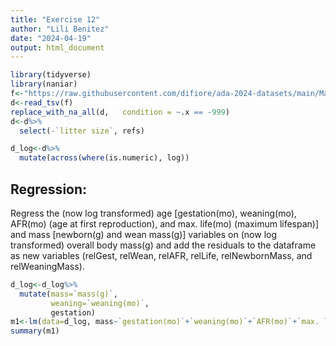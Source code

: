 ```yaml
---
title: "Exercise 12"
author: "Lili Benitez"
date: "2024-04-19"
output: html_document
---
```


```r
library(tidyverse)
library(naniar)
f<-"https://raw.githubusercontent.com/difiore/ada-2024-datasets/main/Mammal_lifehistories_v2.txt"
d<-read_tsv(f)
replace_with_na_all(d,   condition = ~.x == -999)
d<-d%>%
  select(-`litter size`, refs)

d_log<-d%>%
  mutate(across(where(is.numeric), log))

```

## Regression: 
Regress the (now log transformed) age [gestation(mo), weaning(mo), AFR(mo) (age at first reproduction), and max. life(mo) (maximum lifespan)] and mass [newborn(g) and wean mass(g)] variables on (now log transformed) overall body mass(g) and add the residuals to the dataframe as new variables (relGest, relWean, relAFR, relLife, relNewbornMass, and relWeaningMass).
```r
d_log<-d_log%>%
  mutate(mass=`mass(g)`, 
         weaning=`weaning(mo)`, 
         gestation)
m1<-lm(data=d_log, mass~`gestation(mo)`+`weaning(mo)`+`AFR(mo)`+`max. life(mo)`+`newborn(g)`+`wean mass(g)`, na.action=na.exclude)
summary(m1)
```